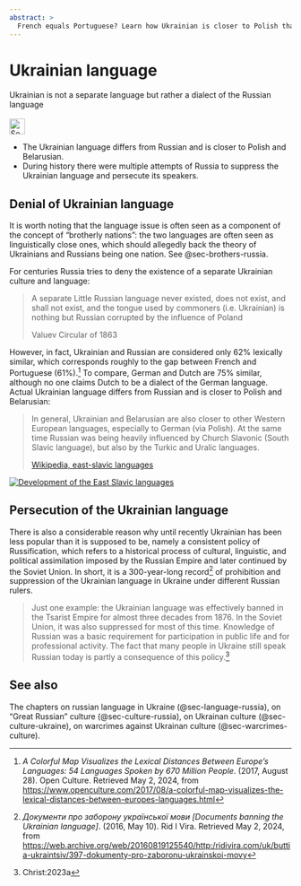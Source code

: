 ```yaml
---
abstract: > 
  French equals Portuguese? Learn how Ukrainian is closer to Polish than to Russian and how Russia tried to eradicate the Ukrainian language.
---
```


# Ukrainian language {#sec-language-ukraine}

::: {.callout-caution title="Myth"}
Ukrainian is not a separate language but rather a dialect of the Russian language
[<br></br>![Search for topic in EUvsDisinfo](../all_common_img/EUvsDisinfo_400x240.jpg){height=2em}](https://euvsdisinfo.eu/disinformation-cases/?text=ukrainian%20language&sort=relevance)
:::

::: {.callout-tip title="Truth"}
- The Ukrainian language differs from Russian and is closer to Polish and Belarusian.
- During history there were multiple attempts of Russia to suppress the Ukrainian language and persecute its speakers.
:::

## Denial of Ukrainian language

It is worth noting that the language issue is often seen as a component of the concept of “brotherly nations”: the two languages are often seen as linguistically close ones, which should allegedly back the theory of Ukrainians and Russians being one nation. See @sec-brothers-russia.

For centuries Russia tries to deny the existence of a separate Ukrainian culture and language:

> A separate Little Russian language never existed, does not exist, and shall not exist, and the tongue used by commoners (i.e. Ukrainian) is nothing but Russian corrupted by the influence of Poland
>
> Valuev Circular of 1863

However, in fact, Ukrainian and Russian are considered only 62% lexically similar, which corresponds roughly to the gap between French and Portuguese (61%).[^language-ukraine-1] To compare, German and Dutch are 75% similar, although no one claims Dutch to be a dialect of the German language. Actual Ukrainian language differs from Russian and is closer to Polish and Belarusian:

> In general, Ukrainian and Belarusian are also closer to other Western European languages, especially to German (via Polish). At the same time Russian was being heavily influenced by Church Slavonic (South Slavic language), but also by the Turkic and Uralic languages.
>
> [Wikipedia, east-slavic languages](https://en.wikipedia.org/wiki/East_Slavic_languages)

[![Development of the East Slavic languages](Ostslawische_Sprachen.jpg)](https://en.wikipedia.org/wiki/Old_East_Slavic)


## Persecution of the Ukrainian language

There is also a considerable reason why until recently Ukrainian has been less popular than it is supposed to be, namely a consistent policy of Russification, which refers to a historical process of cultural, linguistic, and political assimilation imposed by the Russian Empire and later continued by the Soviet Union. In short, it is a 300-year-long record[^language-ukraine-2] of prohibition and suppression of the Ukrainian language in Ukraine under different Russian rulers. 

> Just one example: the Ukrainian language was effectively banned in the Tsarist Empire for almost three decades from 1876. In the Soviet Union, it was also suppressed for most of this time. Knowledge of Russian was a basic requirement for participation in public life and for professional activity. The fact that many people in Ukraine still speak Russian today is partly a consequence of this policy.^[Christ:2023a]


## See also

The chapters on russian language in Ukraine (@sec-language-russia), on "Great Russian" culture (@sec-culture-russia), on Ukrainan culture (@sec-culture-ukraine), on warcrimes against Ukrainan culture (@sec-warcrimes-culture).


[^language-ukraine-1]:  *A Colorful Map Visualizes the Lexical Distances Between Europe’s Languages: 54 Languages Spoken by 670 Million People*. (2017, August 28). Open Culture. Retrieved May 2, 2024, from [https://www.openculture.com/2017/08/a-colorful-map-visualizes-the-lexical-distances-between-europes-languages.html](https://www.openculture.com/2017/08/a-colorful-map-visualizes-the-lexical-distances-between-europes-languages.html)

[^language-ukraine-2]:  *Документи про заборону української мови \[Documents banning the Ukrainian language\]*. (2016, May 10). Rid I Vira. Retrieved May 2, 2024, from [https://web.archive.org/web/20160819125540/http:/ridivira.com/uk/buttia-ukraintsiv/397-dokumenty-pro-zaboronu-ukrainskoi-movy](https://web.archive.org/web/20160819125540/http:/ridivira.com/uk/buttia-ukraintsiv/397-dokumenty-pro-zaboronu-ukrainskoi-movy)
